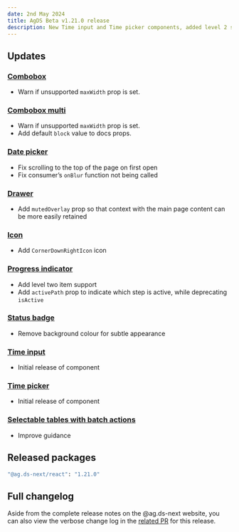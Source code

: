```yaml
---
date: 2nd May 2024
title: AgDS Beta v1.21.0 release
description: New Time input and Time picker components, added level 2 support to Progress indicator, plus various bug fixes and improvements.
---
```


## Updates

### [Combobox](/components/combobox)

- Warn if unsupported `maxWidth` prop is set.

### [Combobox multi](/components/combobox)

- Warn if unsupported `maxWidth` prop is set.
- Add default `block` value to docs props.

### [Date picker](/components/date-picker)

- Fix scrolling to the top of the page on first open
- Fix consumer’s `onBlur` function not being called

### [Drawer](/components/drawer)

- Add `mutedOverlay` prop so that context with the main page content can be more easily retained

### [Icon](/components/icon)

- Add `CornerDownRightIcon` icon

### [Progress indicator](/components/progress-indicator)

- Add level two item support
- Add `activePath` prop to indicate which step is active, while deprecating `isActive`

### [Status badge](/components/status-badge)

- Remove background colour for subtle appearance

### [Time input](/components/time-input)

- Initial release of component

### [Time picker](/components/time-picker)

- Initial release of component

### [Selectable tables with batch actions](/patterns/selectable-table-with-batch-actions)

- Improve guidance

## Released packages

```sh
"@ag.ds-next/react": "1.21.0"
```

## Full changelog

Aside from the complete release notes on the @ag.ds-next website, you can also view the verbose change log in the [related PR](https://github.com/agriculturegovau/agds-next/pull/1593) for this release.
